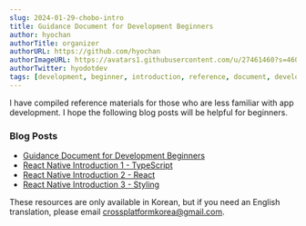 ```yaml
---
slug: 2024-01-29-chobo-intro
title: Guidance Document for Development Beginners
author: hyochan
authorTitle: organizer
authorURL: https://github.com/hyochan
authorImageURL: https://avatars1.githubusercontent.com/u/27461460?s=460&u=b5860875e26d33fd70fd210f4ea74f81cdf9d99b&v=4
authorTwitter: hyodotdev
tags: [development, beginner, introduction, reference, document, developer, programmer, programming]
---
```



I have compiled reference materials for those who are less familiar with app development. I hope the following blog posts will be helpful for beginners.

### Blog Posts
- [Guidance Document for Development Beginners](https://medium.com/crossplatformkorea/%EC%95%B1-%EA%B0%9C%EB%B0%9C-%EC%9E%85%EB%AC%B8%EC%9A%A9-%EB%AC%B8%ED%97%8C-e676bfb2f998)
- [React Native Introduction 1 - TypeScript](https://medium.com/crossplatformkorea/%EB%A6%AC%EC%95%A1%ED%8A%B8%EB%84%A4%EC%9D%B4%ED%8B%B0%EB%B8%8C-%EC%9E%85%EB%AC%B8-1-%ED%83%80%EC%9E%85%EC%8A%A4%ED%81%AC%EB%A6%BD%ED%8A%B8-baf69e8e663f)
- [React Native Introduction 2 - React](https://dooboolab.medium.com/%EB%A6%AC%EC%95%A1%ED%8A%B8%EB%84%A4%EC%9D%B4%ED%8B%B0%EB%B8%8C-%EC%9E%85%EB%AC%B8-2-%EB%A6%AC%EC%95%A1%ED%8A%B8-props%EC%99%80-state-72c7f40df31a)
- [React Native Introduction 3 - Styling](https://medium.com/@dooboolab/%EB%A6%AC%EC%95%A1%ED%8A%B8%EB%84%A4%EC%9D%B4%ED%8B%B0%EB%B8%8C-%EC%9E%85%EB%AC%B8-3-%EC%8A%A4%ED%83%80%EC%9D%BC-fadc96b79b94)

These resources are only available in Korean, but if you need an English translation, please email crossplatformkorea@gmail.com.

<AdFitMobileBanner
  unit="DAN-mhiKCkCNnnFtwxGh"
  className="adfit-middle-mobile-2024-01-29-chobo-intro"
/>